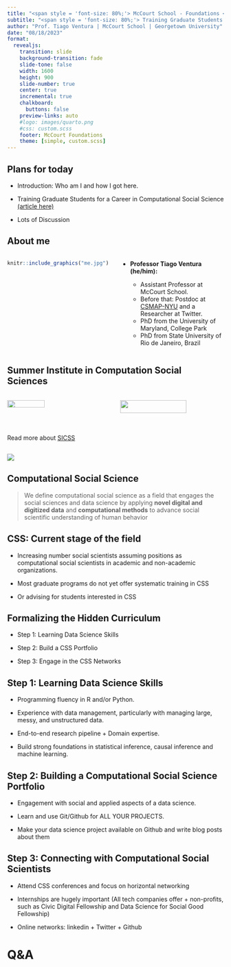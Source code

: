```yaml
---
title: "<span style = 'font-size: 80%;'> McCourt School - Foundations </span>"
subtitle: "<span style = 'font-size: 80%;'> Training Graduate Students for a Career in Computational Social Science </span>"
author: "Prof. Tiago Ventura | McCourt School | Georgetown University"
date: "08/18/2023"
format:
  revealjs: 
    transition: slide
    background-transition: fade
    slide-tone: false
    width: 1600
    height: 900
    slide-number: true
    center: true
    incremental: true
    chalkboard: 
      buttons: false
    preview-links: auto
    #logo: images/quarto.png
    #css: custom.scss
    footer: McCourt Foundations
    theme: [simple, custom.scss]
---
```


## Plans for today 

- Introduction: Who am I and how I got here.

- Training Graduate Students for a Career in Computational Social Science [(article here)](https://osf.io/preprints/socarxiv/kgjn2/)

- Lots of Discussion

## About me

::: columns
::: {.column width="50%"}


```r
knitr::include_graphics("me.jpg") 
```
:::


::: {.column width="50%"}

::: incremental

- **Professor Tiago Ventura (he/him):**

    -   Assistant Professor at McCourt School.
    -   Before that: Postdoc at [CSMAP-NYU](https://csmapnyu.org/) and a Researcher at Twitter.
    -   PhD from the University of Maryland, College Park
    -   PhD from State University of Rio de Janeiro, Brazil


:::
:::
:::

## Summer Institute in Computation Social Sciences

::: columns

::: {.column width="50%"}
![](sicss2.jpeg){fig-align="center" width=60%}
:::

::: {.column width="50%"}
![](sicss.jpeg){width=80%}
:::
:::

<br>

:::aside
Read more about [SICSS](https://sicss.io/)
:::

## {#slide3-id data-menu-title="Article"}

![](css.png){fig-align="center"}

## Computational Social Science


> We define [computational social science]{.red} as a field that engages the social sciences and data science by applying **novel digital and digitized data** and **computational methods** to advance social scientific understanding of human behavior

## CSS: Current stage of the field

  - Increasing number social scientists assuming positions as computational social scientists in academic and non-academic organizations. 

  - Most  graduate programs do not yet offer systematic training in CSS

  - Or advising for students interested in CSS

## Formalizing the Hidden Curriculum


  - Step 1: Learning Data Science Skills

  - Step 2: Build a CSS Portfolio

  - Step 3: Engage in the CSS Networks



## Step 1: Learning Data Science Skills

::: incremental

- Programming fluency in R and/or Python.

- Experience with data management, particularly with managing large, messy, and unstructured data.

- End-to-end research pipeline + Domain expertise.

- Build strong foundations in statistical inference, causal inference and machine learning. 

:::

## Step 2: Building a Computational Social Science Portfolio

::: incremental

- Engagement with social and applied aspects of a data science.

- Learn and use Git/Github for ALL YOUR PROJECTS. 

- Make your data science project available on Github and write blog posts about them

:::



## Step 3: Connecting with Computational Social Scientists

::: incremental

- Attend CSS conferences and focus on horizontal networking

- Internships are hugely important (All tech companies offer + non-profits, such as Civic Digital Fellowship and Data Science for Social Good Fellowship) 

- Online networks: linkedin + Twitter + Github

:::

# Q&A {background-color="#447099"}

